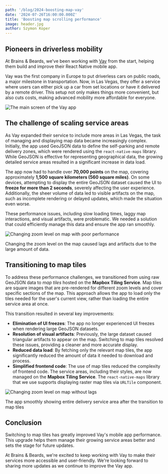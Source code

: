 ```yaml
---
path: '/blog/2024-boosting-map-vay'
date: '2024-07-26T16:00:00.000Z'
title: 'Boosting map scrolling performance'
image: header.jpg
author: Szymon Koper
---
```


## Pioneers in driverless mobility

At Brains & Beards, we've been working with [Vay](https://vay.io/) from the start, helping them build and improve their React Native mobile app.

Vay was the first company in Europe to put driverless cars on public roads, a major milestone in transportation. Now, in Las Vegas, they offer a service where users can either pick up a car from set locations or have it delivered by a remote driver. This setup not only makes things more convenient, but also cuts costs, making advanced mobility more affordable for everyone.

![The main screen of the Vay app](./vay-app-map.png "The main screen of the Vay app showing service areas")


## The challenge of scaling service areas

As Vay expanded their service to include more areas in Las Vegas, the task of managing and displaying map data became increasingly complex. Initially, the app used GeoJSON data to define the self-parking and remote delivery zones, which were rendered using the `react-native-maps` library. While GeoJSON is effective for representing geographical data, the growing detailed service areas resulted in a significant increase in data load.

The app now had to handle over **70,000 points** on the map, covering approximately **1,500 square kilometers (560 square miles)**.
On some devices, attempting to display the entire GeoJSON dataset caused the UI to **freeze for more than 2 seconds**, severely affecting the user experience. Additionally, the sheer volume of data led to visible artifacts on the map, such as incomplete rendering or delayed updates, which made the situation even worse.

These performance issues, including slow loading times, laggy map interactions, and visual artifacts, were problematic. We needed a solution that could efficiently manage this data and ensure the app ran smoothly.

<div class="gif-container">

![Changing zoom level on map with poor performance](vay-geojson-performance-8-220.gif)

Changing the zoom level on the map caused lags and artifacts due to the large amount of data.

</div>


## Transitioning to map tiles

To address these performance challenges, we transitioned from using raw GeoJSON data to _map tiles_ hosted on the **Mapbox Tiling Service**. Map tiles are square images that are pre-rendered for different zoom levels and cover specific sections of the map.
This approach allows the app to load only the tiles needed for the user's current view, rather than loading the entire service area at once.

This transition resulted in several key improvements:

- **Elimination of UI freezes**: The app no longer experienced UI freezes when rendering large GeoJSON datasets.
- **Resolution of visual artifacts**: Previously, the large dataset caused triangular artifacts to appear on the map. Switching to map tiles resolved these issues, providing a cleaner and more accurate display.
- **Reduced data load**: By fetching only the relevant map tiles, the app significantly reduced the amount of data it needed to download and process.
- **Simplified frontend code**: The use of map tiles reduced the complexity of frontend code. The service areas, including their styles, are now managed on the **Mapbox Tiling Service**. The `react-native-maps` library that we use supports displaying raster map tiles via `URLTile` component.

<div class="gif-container">

![Changing zoom level on map without lags](vay-maptiles-performance-8-220.gif)

The app smoothly showing entire delivery service area after the transition to map tiles

</div>


## Conclusion

Switching to map tiles has greatly improved Vay's mobile app performance. This upgrade helps them manage their growing service areas better and sets the stage for future updates.

At Brains & Beards, we're excited to keep working with Vay to make their services more accessible and user-friendly. We're looking forward to sharing more updates as we continue to improve the Vay app.
